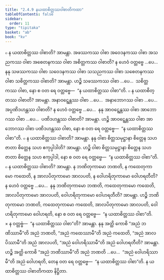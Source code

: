 ```yaml
---
title: "2.4.9 နယထာစိတ္တဿဝါစာတိကထာ"
tableOfContents: false
sidebar:
  order: 11
type: "tipitaka"
basket: "ab"
book: "kv"
---
```



<DynamicBreadcrumb />

<Division number="564" book="kv">

<Paragraph number="1910" book="kv">
๐ န ယထာစိတ္တဿ ဝါစာတိ? အာမန္တာ. အဖဿကဿ ဝါစာ အဝေဒနကဿ ဝါစာ အသညကဿ ဝါစာ အစေတနကဿ ဝါစာ အစိတ္တကဿ ဝါစာတိ? န ဟေဝံ ဝတ္တဗ္ဗေ …ပေ…  နနု သဖဿကဿ ဝါစာ သဝေဒနကဿ ဝါစာ သသညကဿ ဝါစာ သစေတနကဿ ဝါစာ သစိတ္တကဿ ဝါစာတိ? အာမန္တာ. ဟဉ္စိ သဖဿကဿ ဝါစာ …ပေ…  သစိတ္တကဿ ဝါစာ, နော စ ဝတ ရေ ဝတ္တဗ္ဗေ—  “န ယထာစိတ္တဿ ဝါစာ”တိ.
</Paragraph>

<Paragraph number="1911" book="kv">
๐ န ယထာစိတ္တဿ ဝါစာတိ? အာမန္တာ. အနာဝဋ္ဋေန္တဿ ဝါစာ …ပေ…  အနာဘောဂဿ ဝါစာ …ပေ…  အပ္ပဏိဒဟန္တဿ ဝါစာတိ? န ဟေဝံ ဝတ္တဗ္ဗေ …ပေ…  နနု အာဝဋ္ဋေန္တဿ ဝါစာ အာဘောဂဿ ဝါစာ …ပေ…  ပဏိဒဟန္တဿ ဝါစာတိ? အာမန္တာ. ဟဉ္စိ အာဝဋ္ဋေန္တဿ ဝါစာ အာဘောဂဿ ဝါစာ ပဏိဒဟန္တဿ ဝါစာ, နော စ ဝတ ရေ ဝတ္တဗ္ဗေ—  “န ယထာစိတ္တဿ ဝါစာ”တိ.
</Paragraph>

<Paragraph number="1912" book="kv">
๐ န ယထာစိတ္တဿ ဝါစာတိ? အာမန္တာ. နနု ဝါစာ စိတ္တသမုဋ္ဌာနာ စိတ္တေန သဟဇာတာ စိတ္တေန သဟ ဧကုပ္ပါဒါတိ? အာမန္တာ. ဟဉ္စိ ဝါစာ စိတ္တသမုဋ္ဌာနာ စိတ္တေန သဟဇာတာ စိတ္တေန သဟ ဧကုပ္ပါဒါ, နော စ ဝတ ရေ ဝတ္တဗ္ဗေ—  “န ယထာစိတ္တဿ ဝါစာ”တိ.
</Paragraph>

<Paragraph number="1913" book="kv">
๐ န ယထာစိတ္တဿ ဝါစာတိ? အာမန္တာ. န ဘဏိတုကာမော ဘဏတိ, န ကထေတုကာမော ကထေတိ, န အာလပိတုကာမော အာလပတိ, န ဝေါဟရိတုကာမော ဝေါဟရတီတိ? န ဟေဝံ ဝတ္တဗ္ဗေ …ပေ…  နနု ဘဏိတုကာမော ဘဏတိ, ကထေတုကာမော ကထေတိ, အာလပိတုကာမော အာလပတိ, ဝေါဟရိတုကာမော ဝေါဟရတီတိ? အာမန္တာ. ဟဉ္စိ ဘဏိတုကာမော ဘဏတိ, ကထေတုကာမော ကထေတိ, အာလပိတုကာမော အာလပတိ, ဝေါဟရိတုကာမော ဝေါဟရတိ, နော စ ဝတ ရေ ဝတ္တဗ္ဗေ—  “န ယထာစိတ္တဿ ဝါစာ”တိ.
</Paragraph>

</Division>
<Division number="565" book="kv">

<Paragraph number="1914" book="kv">
× န ဝတ္တဗ္ဗံ—  “န ယထာစိတ္တဿ ဝါစာ”တိ? အာမန္တာ. နနု အတ္ထိ ကောစိ “အညံ ဘဏိဿာမီ”တိ အညံ ဘဏတိ, “အညံ ကထေဿာမီ”တိ အညံ ကထေတိ, “အညံ အာလပိဿာမီ”တိ အညံ အာလပတိ, “အညံ ဝေါဟရိဿာမီ”တိ အညံ ဝေါဟရတီတိ? အာမန္တာ. ဟဉ္စိ အတ္ထိ ကောစိ “အညံ ဘဏိဿာမီ”တိ အညံ ဘဏတိ …ပေ…  “အညံ ဝေါဟရိဿာမီ”တိ အညံ ဝေါဟရတိ, တေန ဝတ ရေ ဝတ္တဗ္ဗေ—  “န ယထာစိတ္တဿ ဝါစာ”တိ.

</Paragraph>
</Division>

<Paragraph number="1915" type="center" book="kv">
န ယထာစိတ္တဿ ဝါစာတိကထာ နိဋ္ဌိတာ.
</Paragraph>